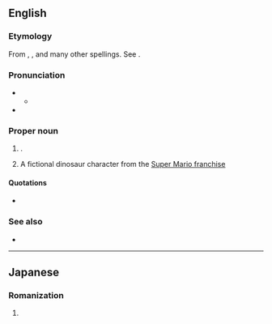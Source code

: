 {{also|yoshi|yōshi}}
==English==

===Etymology===
From {{etyl|ja|en}} {{m|ja|ヨッシー|tr=Yosshī||Yoshi|pos=the ''[[w:Super Mario Brothers|Super Mario Brothers]]'' dinosaur character}}, {{m|ja|義|tr=Yoshi|pos=common Japanese male given name}}, and many other spellings. See {{ja-l|よし}}.

===Pronunciation===
* {{IPA|en|/ˈjəʊʃi/|/ˈjɒʃi/}}
** {{audio|en|LL-Q1860 (eng)-Vealhurl-Yoshi.wav|Audio (UK)}}
* {{rhymes|en|əʊʃi|ɒʃi|s=2}}

===Proper noun===
{{en-proper noun}}

# {{given name|en|A=A Japanese|from=Japanese|male}}.
#A fictional dinosaur character from the [[Wikipedia:Mario (franchise)|Super Mario franchise]]

====Quotations====
* {{seeCites|en}}

===See also===
* {{pedialite|Yoshi}}

----

==Japanese==

===Romanization===
{{ja-romaji}}

# {{ja-romanization of|よし}}